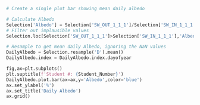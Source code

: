 

```python
# Create a single plot bar showing mean daily albedo

# Calculate Albedo
Selection['Albedo'] = Selection['SW_OUT_1_1_1']/Selection['SW_IN_1_1_1']
# Filter out implausible values
Selection.loc[Selection['SW_OUT_1_1_1']>Selection['SW_IN_1_1_1'],'Albedo']=np.nan

# Resample to get mean daily Albedo, ignoring the NaN values
DailyAlbedo = Selection.resample('D').mean()
DailyAlbedo.index = DailyAlbedo.index.dayofyear

fig,ax=plt.subplots()
plt.suptitle(f'Student #: {Student_Number}')
DailyAlbedo.plot.bar(ax=ax,y='Albedo',color='blue')
ax.set_ylabel('%')
ax.set_title('Daily Albedo')
ax.grid()
```
